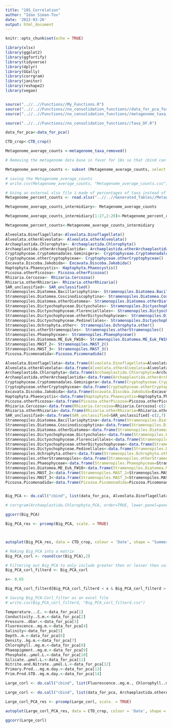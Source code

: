 ```yaml
---
title: "18S_Correlation"
author: "Idan Siman-Tov"
date: '2022-03-26'
output: html_document
---
```


```r
knitr::opts_chunk$set(echo = TRUE)
```

```r
library(xlsx)
library(ggplot2)
library(ggfortify)
library(tidyverse)
library(dplyr)
library(GGally)
library(corrgram)
library(janitor)
library(reshape2)
library(vegan)


source("..//..//Functions//My_Functions.R")
source("..//..//Functions//no_consolidation_functions//data_for_pca_formating.R")
source("..//..//Functions//no_consolidation_functions//metagenome_taxa_removed.R")

source("..//..//Functions//no_consolidation_functions//Taxa_DF.R")

```


```r
data_for_pca<-data_for_pca()
```

```r
CTD_crop<-CTD_crop()
```

```r
Metagenome_average_counts <-metagenome_taxa_removed()
```




 
```r
# Removing the metagenome data base in favor for 18s so that cbind can combine the two so that I can do correlations

Metagenome_average_counts <- subset (Metagenome_average_counts, select = -c(2,7))

```

```r
# saving the Metagenome_average_counts
# write.csv(Metagenome_average_counts, "Metagenome_average_counts.csv")
```





```r
# Using an external xlsx file i made of percentages of taxa instead of counts
Metagenome_percent_counts <- read.xlsx("..//..//Generated_Tables//Metagenome_percent_counts.xlsx", sheetIndex=1, header= TRUE)

Metagenome_average_counts_intermidiary<- Metagenome_average_counts

Metagenome_average_counts_intermidiary[1:27,2:20]<-Metagenome_percent_counts[1:27,3:20]

Metagenome_percent_counts<-Metagenome_average_counts_intermidiary
```






```r


Alveolata.Dinoflagellata<-Alveolata.Dinoflagellata()
Alveolata.otherAlveolata<- Alveolata.otherAlveolata()
Archaeplastida.Chlorophyta<- Archaeplastida.Chlorophyta()
Archaeplastida.otherArchaeplastida<- Archaeplastida.otherArchaeplastida()
Cryptophyceae.Cryptomonadales.Geminigera<- Cryptophyceae.Cryptomonadales.Geminigera()
Cryptophyceae.otherCryptophyceae<- Cryptophyceae.otherCryptophyceae()
Excavata.Discoba.Jakobida<- Excavata.Discoba.Jakobida()
Haptophyta.Phaeocystis<- Haptophyta.Phaeocystis()
Picozoa.otherPicozoa<- Picozoa.otherPicozoa()
Rhizaria.Cercozoa<- Rhizaria.Cercozoa()
Rhizaria.otherRhizaria<- Rhizaria.otherRhizaria()
SAR_unclassified<- SAR_unclassified()
Stramenopiles.Diatomea.Bacillariophytina<- Stramenopiles.Diatomea.Bacillariophytina()
Stramenopiles.Diatomea.Coscinodiscophytina<- Stramenopiles.Diatomea.Coscinodiscophytina()
Stramenopiles.Diatomea.otherDiatomea<- Stramenopiles.Diatomea.otherDiatomea()
Stramenopiles.Dictyochophyceae.Dictyochales<- Stramenopiles.Dictyochophyceae.Dictyochales()
Stramenopiles.Dictyochophyceae.Florenciellales<- Stramenopiles.Dictyochophyceae.Florenciellales()
Stramenopiles.Dictyochophyceae.otherDictyochophyceae<- Stramenopiles.Dictyochophyceae.otherDictyochophyceae()
Stramenopiles.Dictyochophyceae.Pedinellales<- Stramenopiles.Dictyochophyceae.Pedinellales()
Stramenopiles.Ochrophyta.other<- Stramenopiles.Ochrophyta.other()
Stramenopiles.otherStramenopiles<- Stramenopiles.otherStramenopiles()
Stramenopiles.Phaeophyceae<- Stramenopiles.Phaeophyceae()
Stramenopiles.Diatomea.ME_Euk_FW10<- Stramenopiles.Diatomea.ME_Euk_FW10()
Stramenopiles.MAST_2<- Stramenopiles.MAST_2()
Stramenopiles.MAST_3<- Stramenopiles.MAST_3()
Picozoa.Picomonadida<-Picozoa.Picomonadida()

```



```r
Alveolata.Dinoflagellata<-data.frame(Alveolata.Dinoflagellata=Alveolata.Dinoflagellata[-c(2,7),])
Alveolata.otherAlveolata<-data.frame(Alveolata.otherAlveolata=Alveolata.otherAlveolata[-c(2,7),])
Archaeplastida.Chlorophyta<-data.frame(Archaeplastida.Chlorophyta=Archaeplastida.Chlorophyta[-c(2,7),])
Archaeplastida.otherArchaeplastida<-data.frame(Archaeplastida.otherArchaeplastida=Archaeplastida.otherArchaeplastida[-c(2,7),])
Cryptophyceae.Cryptomonadales.Geminigera<-data.frame(Cryptophyceae.Cryptomonadales.Geminigera=Cryptophyceae.Cryptomonadales.Geminigera[-c(2,7),])
Cryptophyceae.otherCryptophyceae<-data.frame(Cryptophyceae.otherCryptophyceae=Cryptophyceae.otherCryptophyceae[-c(2,7),])
Excavata.Discoba.Jakobida<-data.frame(Excavata.Discoba.Jakobida=Excavata.Discoba.Jakobida[-c(2,7),])
Haptophyta.Phaeocystis<-data.frame(Haptophyta.Phaeocystis=Haptophyta.Phaeocystis[-c(2,7),])
Picozoa.otherPicozoa<-data.frame(Picozoa.otherPicozoa=Picozoa.otherPicozoa[-c(2,7),])
Rhizaria.Cercozoa<-data.frame(Rhizaria.Cercozoa=Rhizaria.Cercozoa[-c(2,7),])
Rhizaria.otherRhizaria<-data.frame(Rhizaria.otherRhizaria=Rhizaria.otherRhizaria[-c(2,7),])
SAR_unclassified<-data.frame(SAR_unclassified=SAR_unclassified[-c(2,7),])
Stramenopiles.Diatomea.Bacillariophytina<-data.frame(Stramenopiles.Diatomea.Bacillariophytina=Stramenopiles.Diatomea.Bacillariophytina[-c(2,7),])
Stramenopiles.Diatomea.Coscinodiscophytina<-data.frame(Stramenopiles.Diatomea.Coscinodiscophytina=Stramenopiles.Diatomea.Coscinodiscophytina[-c(2,7),])
Stramenopiles.Diatomea.otherDiatomea<-data.frame(Stramenopiles.Diatomea.otherDiatomea=Stramenopiles.Diatomea.otherDiatomea[-c(2,7),])
Stramenopiles.Dictyochophyceae.Dictyochales<-data.frame(Stramenopiles.Dictyochophyceae.Dictyochales=Stramenopiles.Dictyochophyceae.Dictyochales[-c(2,7),])
Stramenopiles.Dictyochophyceae.Florenciellales<-data.frame(Stramenopiles.Dictyochophyceae.Florenciellales=Stramenopiles.Dictyochophyceae.Florenciellales[-c(2,7),])
Stramenopiles.Dictyochophyceae.otherDictyochophyceae<-data.frame(Stramenopiles.Dictyochophyceae.otherDictyochophyceae=Stramenopiles.Dictyochophyceae.otherDictyochophyceae[-c(2,7),])
Stramenopiles.Dictyochophyceae.Pedinellales<-data.frame(Stramenopiles.Dictyochophyceae.Pedinellales=Stramenopiles.Dictyochophyceae.Pedinellales[-c(2,7),])
Stramenopiles.Ochrophyta.other<-data.frame(Stramenopiles.Ochrophyta.other=Stramenopiles.Ochrophyta.other[-c(2,7),])
Stramenopiles.otherStramenopiles<-data.frame(Stramenopiles.otherStramenopiles=Stramenopiles.otherStramenopiles[-c(2,7),])
Stramenopiles.Phaeophyceae<-data.frame(Stramenopiles.Phaeophyceae=Stramenopiles.Phaeophyceae[-c(2,7),])
Stramenopiles.Diatomea.ME_Euk_FW10<-data.frame(Stramenopiles.Diatomea.ME_Euk_FW10=Stramenopiles.Diatomea.ME_Euk_FW10[-c(2,7),])
Stramenopiles.MAST_2<-data.frame(Stramenopiles.MAST_2=Stramenopiles.MAST_2[-c(2,7),])
Stramenopiles.MAST_3<-data.frame(Stramenopiles.MAST_3=Stramenopiles.MAST_3[-c(2,7),])
Picozoa.Picomonadida<-data.frame(Picozoa.Picomonadida=Picozoa.Picomonadida[-c(2,7),])



```






```r
Big_PCA <- do.call("cbind", list(data_for_pca, Alveolata.Dinoflagellata, Alveolata.otherAlveolata, Archaeplastida.Chlorophyta, Archaeplastida.otherArchaeplastida, Cryptophyceae.Cryptomonadales.Geminigera, Cryptophyceae.otherCryptophyceae, Excavata.Discoba.Jakobida, Haptophyta.Phaeocystis, Picozoa.otherPicozoa, Rhizaria.Cercozoa, Rhizaria.otherRhizaria, SAR_unclassified, Stramenopiles.Diatomea.Bacillariophytina, Stramenopiles.Diatomea.Coscinodiscophytina, Stramenopiles.Diatomea.otherDiatomea, Stramenopiles.Dictyochophyceae.Dictyochales, Stramenopiles.Dictyochophyceae.Florenciellales, Stramenopiles.Dictyochophyceae.otherDictyochophyceae, Stramenopiles.Dictyochophyceae.Pedinellales, Stramenopiles.Ochrophyta.other, Stramenopiles.otherStramenopiles, Stramenopiles.Phaeophyceae, Stramenopiles.Diatomea.ME_Euk_FW10, Stramenopiles.MAST_2, Stramenopiles.MAST_3, Picozoa.Picomonadida))
```



```r
# corrgram(Archaeplastida.Chlorophyta_PCA, order=TRUE, lower.panel=panel.shade, upper.panel=panel.cor, text.panel=panel.txt)
```




```r
ggcorr(Big_PCA)
```


```r
Big_PCA_res <- prcomp(Big_PCA, scale. = TRUE)



autoplot(Big_PCA_res, data = CTD_crop, colour = 'Date', shape = "Summer_Stage", loadings=TRUE, loadings.label=TRUE, loadings.label.size=4)
```


```r
# Making Big_PCA into a matrix
Big_PCA_corl <- round(cor(Big_PCA),2)
```

```r
# Filtering out Big_PCA to only include greater then or lesser then values
Big_PCA_corl_filterd <- Big_PCA_corl

x<- 0.65

Big_PCA_corl_filterd[Big_PCA_corl_filterd < x & Big_PCA_corl_filterd > -x] <- ""
```


```r
# Saving Big_PCA-Corl_filter as an excel file
# write.csv(Big_PCA_corl_filterd, "Big_PCA_corl_filterd.csv")
```







```r

Temperature...C. <-data_for_pca[1]
Conductivity..S.m.<-data_for_pca[2]
Pressure..dbar.<-data_for_pca[3]
Fluorescence..mg.m.<-data_for_pca[4]
Salinity<-data_for_pca[5]
Depth..m.<-data_for_pca[6]
Density..kg.m.<-data_for_pca[7]
Chlorophyll..mg.m.<-data_for_pca[8]
Phaeopigment..mg.m.<-data_for_pca[9]
Phosphate..µmol.L.<-data_for_pca[10]
Silicate..µmol.L.<-data_for_pca[11]
Nitrite.and.Nitrate..µmol.L.<-data_for_pca[12]
Primary.Prod...mg.m.day.<-data_for_pca[13]
Prim.Prod.STD..mg.m.day.<-data_for_pca[14]

```






```r
Large_corl <- do.call("cbind", list(Fluorescence..mg.m., Chlorophyll..mg.m., Phosphate..µmol.L., Archaeplastida.otherArchaeplastida, Archaeplastida.Chlorophyta, Picozoa.otherPicozoa, Rhizaria.otherRhizaria, Stramenopiles.Diatomea.Bacillariophytina, Stramenopiles.Diatomea.Coscinodiscophytina, Stramenopiles.Diatomea.otherDiatomea))
```





```r
Large_corl <- do.call("cbind", list(data_for_pca, Archaeplastida.otherArchaeplastida, Archaeplastida.Chlorophyta, Picozoa.otherPicozoa, Rhizaria.otherRhizaria, Stramenopiles.Diatomea.Bacillariophytina, Stramenopiles.Diatomea.Coscinodiscophytina, Stramenopiles.Diatomea.otherDiatomea))
```


```r
Large_corl_PCA_res <- prcomp(Large_corl, scale. = TRUE)

autoplot(Large_corl_PCA_res, data = CTD_crop, colour = 'Date', shape = "Summer_Stage", loadings=TRUE, loadings.label=TRUE, loadings.label.size=5)
```





```r
ggcorr(Large_corl)

```



